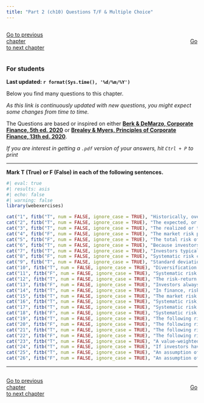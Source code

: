 ```yaml
---
title: "Part 2 (ch10) Questions T/F & Multiple Choice"
---
```


::: {style="display: flex; justify-content: space-between; width: 100%;"}
[Go to previous chapter](p1tf.qmd){.btn .btn-primary role="button" data-toggle="tool" style="margin-right: 430px;"}
[Go to next chapter](p3tf.qmd){.btn .btn-primary role="button" data-toggle="tool"}
:::

::: {.callout-warning}
### For students

**Last updated: `r format(Sys.time(), '%d/%m/%Y')`  **


Below you find many questions to this chapter. 

*As this link is continuously updated with new questions, you might expect some changes from time to time.*

The Questions are based or inspired on either [**Berk & DeMarzo, Corporate Finance, 5th ed. 2020**](https://www.amazon.com.br/Corporate-Finance-Global-Jonathan-Berk/dp/1292304154) or 
[**Brealey & Myers, Principles of Corporate Finance, 13th ed. 2020**](https://www.amazon.com.br/Principles-Corporate-Finance-Richard-Brealey/dp/1260565556/ref=sr_1_3?refinements=p_27%3ABrealey+Myers&s=books&sr=1-3).

*If you are interest in getting a `.pdf` version of your answers, hit `Ctrl + P` to print*

:::

___


**Mark T (True) or F (False) in each of the following sentences.**

::: {.webex-check .webex-box}

```r
#| eval: true
#| results: asis
#| echo: false
#| warning: false
library(webexercises)

cat("1", fitb("T", num = FALSE, ignore_case = TRUE), "Historically, over long horizons, investments in stocks is expected to outperform investments in bonds.", "\n\n")
cat("2", fitb("T", num = FALSE, ignore_case = TRUE), "The expected, or mean, return is the return we expect to earn on average.", "\n\n")
cat("3", fitb("T", num = FALSE, ignore_case = TRUE), "The realized or total return for an investment is the total return of the dividend yield and the capital gain rate.", "\n\n")
cat("4", fitb("F", num = FALSE, ignore_case = TRUE), "The market risk premium is the expected average return of the market portfolio.", "\n\n")
cat("5", fitb("F", num = FALSE, ignore_case = TRUE), "The total risk of a security represents only its systematic risk.", "\n\n")
cat("6", fitb("T", num = FALSE, ignore_case = TRUE), "Because investors can eliminate idiosyncratic risk, they do not require a risk premium for taking it on.", "\n\n")
cat("7", fitb("T", num = FALSE, ignore_case = TRUE), "Investors typically demand a higher return for investments with higher levels of risk.", "\n\n")
cat("8", fitb("F", num = FALSE, ignore_case = TRUE), "Systematic risk can be diversified away by holding a well-diversified portfolio of assets.", "\n\n")
cat("9", fitb("T", num = FALSE, ignore_case = TRUE), "Standard deviation is a measure of the total risk of an investment.", "\n\n")
cat("10", fitb("T", num = FALSE, ignore_case = TRUE), "Diversification involves spreading investment across different assets to reduce risk.", "\n\n")
cat("11", fitb("F", num = FALSE, ignore_case = TRUE), "Systematic risk is specific to individual assets and can be diversified away by holding a diversified portfolio.", "\n\n")
cat("12", fitb("T", num = FALSE, ignore_case = TRUE), "The risk-return tradeoff suggests that higher returns are associated with higher levels of risk.", "\n\n")
cat("13", fitb("F", num = FALSE, ignore_case = TRUE), "Investors always prefer investments with lower risk, even if it means sacrificing potential returns.", "\n\n")
cat("14", fitb("T", num = FALSE, ignore_case = TRUE), "In finance, risk refers to the uncertainty that an investment's actual return will differ from its expected return.", "\n\n")
cat("15", fitb("T", num = FALSE, ignore_case = TRUE), "The market risk premium represents the excess return that investors expect to earn from investing in the market over the risk-free rate.", "\n\n")
cat("16", fitb("T", num = FALSE, ignore_case = TRUE), "Systematic risk, also known as market risk, is the risk that is inherent to the entire market or an entire market segment.", "\n\n")
cat("17", fitb("T", num = FALSE, ignore_case = TRUE), "Systematic risk cannot be eliminated through diversification because it affects the entire market.", "\n\n")
cat("18", fitb("F", num = FALSE, ignore_case = TRUE), "Systematic risk is specific to individual assets and can be diversified away by holding a diversified portfolio.", "\n\n")
cat("19", fitb("T", num = FALSE, ignore_case = TRUE), "The following risk is an example of firm-specific risk: The risk that the founder and CEO retires", "\n\n")
cat("20", fitb("F", num = FALSE, ignore_case = TRUE), "The following risk is an example of firm-specific risk: The risk that oil prices rise, increasing production costs", "\n\n")
cat("21", fitb("T", num = FALSE, ignore_case = TRUE), "The following risk is an example of firm-specific risk: The risk that a product design is faulty and the product must be recalled", "\n\n")
cat("22", fitb("F", num = FALSE, ignore_case = TRUE), "The following risk is an example of firm-specific risk: The risk that the economy slows, reducing demand for the firm’s products.", "\n\n")
cat("23", fitb("T", num = FALSE, ignore_case = TRUE), "A value-weighted portfolio is an equal-ownership portfolio: the investors holds an equal fraction of the total number of shares outstanding of each security in the portfolio.", "\n\n")
cat("24", fitb("T", num = FALSE, ignore_case = TRUE), "If investors have homogeneous expectations, then each investor will identify the same portfolio as having the highest Sharpe ratio in the economy.", "\n\n")
cat("25", fitb("T", num = FALSE, ignore_case = TRUE), "An assumption of the CAPM is that investors are rational and will always prefer a higher over a lower Sharpe ratio.", "\n\n")
cat("26", fitb("F", num = FALSE, ignore_case = TRUE), "An assumption of the CAPM is that only informed investors are allowed to borrow or lend at the risk-free rate.", "\n\n")
```

:::








___

<script src="https://giscus.app/client.js"
        data-repo="henriquecastror/EF_permanent"
        data-repo-id="R_kgDOLMIejg"
        data-category="General"
        data-category-id="DIC_kwDOLMIejs4Cc1yS"
        data-mapping="number"
        data-term="3"
        data-reactions-enabled="1"
        data-emit-metadata="0"
        data-input-position="bottom"
        data-theme="light"
        data-lang="en"
        crossorigin="anonymous"
        async>
</script>

::: {style="display: flex; justify-content: space-between; width: 100%;"}
[Go to previous chapter](p1tf.qmd){.btn .btn-primary role="button" data-toggle="tool" style="margin-right: 430px;"}
[Go to next chapter](p3tf.qmd){.btn .btn-primary role="button" data-toggle="tool"}
:::
